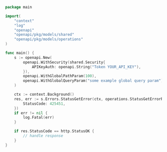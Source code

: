 ```go showLineNumbers copy filename="Status Get Error usage example"
package main

import(
	"context"
	"log"
	"openapi"
	"openapi/pkg/models/shared"
	"openapi/pkg/models/operations"
)

func main() {
    s := openapi.New(
        openapi.WithSecurity(shared.Security{
            APIKeyAuth: openapi.String("Token YOUR_API_KEY"),
        }),
        openapi.WithGlobalPathParam(100),
        openapi.WithGlobalQueryParam("some example global query param"),
    )

    ctx := context.Background()
    res, err := s.Errors.StatusGetError(ctx, operations.StatusGetErrorRequest{
        StatusCode: 425451,
    })
    if err != nil {
        log.Fatal(err)
    }

    if res.StatusCode == http.StatusOK {
        // handle response
    }
}
```
